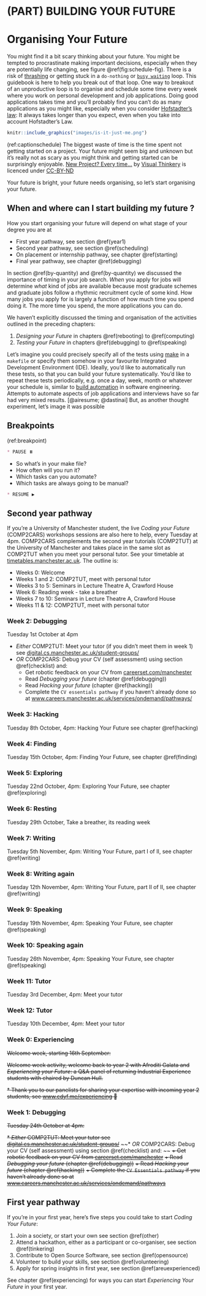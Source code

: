 # (PART) BUILDING YOUR FUTURE {-}

# Organising Your Future {#organising}
You might find it a bit scary thinking about your future. You might be tempted to procrastinate making important decisions, especially when they are potentially life changing, see figure \@ref(fig:schedule-fig). There is a risk of [thrashing](https://en.wikipedia.org/wiki/Thrashing_(computer_science)) or getting stuck in a `do-nothing` or [`busy waiting`](https://en.wikipedia.org/wiki/Busy_waiting) loop. This guidebook is here to help you break out of that loop. One way to breakout of an unproductive loop is to organise and schedule some time every week where you work on personal development and job applications. Doing good applications takes time and you'll probably find you can't do as many applications as you might like, especially when you consider [Hofstadter's law](https://en.wikipedia.org/wiki/Hofstadter%27s_law): It always takes longer than you expect, even when you take into account Hofstadter's Law.

```r
knitr::include_graphics("images/is-it-just-me.png")
```
(ref:captionschedule) The biggest waste of time is the time spent not getting started on a project. Your future might seem big and unknown but it's really not as scary as you might think and getting started can be surprisingly enjoyable. [New Project? Every time…](https://bryanmmathers.com/new-project-every-time/) by [Visual Thinkery](https://visualthinkery.com/) is licenced under [CC-BY-ND](https://creativecommons.org/licenses/by-nd/4.0/)

Your future is bright, your future needs organising, so let's start organising your future.

## When and where can I start building my future ? {#make}
How you start organising your future will depend on what stage of your degree you are at 

* First year pathway, see section \@ref(year1)
* Second year pathway, see section \@ref(scheduling) 
* On placement or internship pathway, see chapter \@ref(starting)
* Final year pathway, see chapter \@ref(debugging) 


In section \@ref(by-quantity) and \@ref(by-quantity) we discussed the importance of timing in your job search. *When* you apply for jobs will determine *what* kind of jobs are available because most graduate schemes and graduate jobs follow a rhythmic recruitment cycle of some kind. How many jobs you apply for is largely a function of how much time you spend doing it. The more time you spend, the more applications you can do.

We haven't explicitly discussed the timing and organisation of the activities outlined in the preceding chapters:

1. *Designing your Future* in chapters \@ref(rebooting) to \@ref(computing)
1. *Testing your Future* in chapters \@ref(debugging) to \@ref(speaking)

Let's imagine you could precisely specify all of the tests using [make](https://en.wikipedia.org/wiki/Make_(software)) in a `makefile` or specify them somehow in your favourite Integrated Development Environment (IDE). Ideally, you'd like to automatically run these tests, so that you can build your future systematically. You'd like to repeat these tests periodically, e.g. once a day, week, month or whatever your schedule is, similar to [build automation](https://en.wikipedia.org/wiki/Build_automation) in software engineering. Attempts to automate aspects of job applications and interviews have so far had very mixed results. [@airesume; @dastinai] But, as another thought experiment, let's image it was possible

## Breakpoints {#bp6}
(ref:breakpoint)

```md
* PAUSE ⏸️
```

* So what's in your make file? 
* How often will you run it?
* Which tasks can you automate?
* Which tasks are always going to be manual?

```md
* RESUME ▶️
```

## Second year pathway {#scheduling}

If you're a University of Manchester student, the live *Coding your Future* (COMP2CARS) workshops sessions are also here to help, every Tuesday at 4pm.  COMP2CARS complements the second year tutorials (COMP2TUT) at the University of Manchester and takes place in the same slot as COMP2TUT when you meet your personal tutor. See your timetable at [timetables.manchester.ac.uk](https://timetables.manchester.ac.uk/). The outline is:

* Weeks 0: Welcome
* Weeks 1 and 2: COMP2TUT, meet with personal tutor
* Weeks 3 to 5: Seminars in Lecture Theatre A, Crawford House
* Week 6: Reading week - take a breather
* Weeks 7 to 10: Seminars in Lecture Theatre A, Crawford House
* Weeks 11 & 12: COMP2TUT, meet with personal tutor


### Week 2: Debugging {#week2}

Tuesday 1st October at 4pm

* *Either* COMP2TUT: Meet your tutor  (if you didn't meet them in week 1)  see [digital.cs.manchester.ac.uk/student-groups/](https://digital.cs.manchester.ac.uk/student-groups/)
* *OR* COMP2CARS: Debug your CV (self assessment) using section \@ref(checklist) and: 
    + Get robotic feedback on your CV from [careerset.com/manchester](https://careerset.com/manchester)
    + Read *Debugging your future* (chapter \@ref(debugging)) 
    + Read *Hacking your future* (chapter \@ref(hacking))
    + Complete the `CV essentials pathway` if you haven't already done so at [www.careers.manchester.ac.uk/services/ondemand/pathways/](https://www.careers.manchester.ac.uk/services/ondemand/pathways/)

### Week 3: Hacking {#week3}

Tuesday 8th October, 4pm: Hacking Your Future see chapter \@ref(hacking)


### Week 4: Finding {#week4}

Tuesday 15th October, 4pm: Finding Your Future, see chapter \@ref(finding)


### Week 5: Exploring {#week5}

Tuesday 22nd October, 4pm: Exploring Your Future, see chapter \@ref(exploring)

### Week 6: Resting {#week6}


Tuesday 29th October, Take a breather, its reading week

### Week 7: Writing {#week7}


Tuesday 5th November, 4pm: Writing Your Future, part I of II, see chapter \@ref(writing)


### Week 8: Writing again {#week8}


Tuesday 12th November, 4pm: Writing Your Future, part II of II, see chapter \@ref(writing)

### Week 9: Speaking {#week9}


Tuesday 19th November, 4pm: Speaking Your Future, see chapter \@ref(speaking)


### Week 10: Speaking again {#week10}

Tuesday 26th November, 4pm: Speaking Your Future, see chapter \@ref(speaking)

### Week 11: Tutor {#week11}


Tuesday 3rd December, 4pm: Meet your tutor 

### Week 12: Tutor {#week12}


Tuesday 10th December, 4pm: Meet your tutor 

### Week 0: Experiencing {#week0}

~~Welcome week, starting 16th September:~~

~~Welcome week activity, welcome back to year 2 with Afroditi Galata and *Experiencing your Future*: a Q&A panel of returning Industrial Experience students with chaired by Duncan Hull.~~ 

~~* Thank you to our panelists for sharing your expertise with incoming year 2 students, see [www.cdyf.me/experiencing](https://www.cdyf.me/experiencing) 🙏~~

### Week 1: Debugging {#week1}

~~Tuesday 24th October at 4pm:~~ 

~~* *Either* COMP2TUT: Meet your tutor see [digital.cs.manchester.ac.uk/student-groups/](https://digital.cs.manchester.ac.uk/student-groups/)~~
~~* *OR* COMP2CARS: Debug your CV (self assessment) using section \@ref(checklist) and: ~~
    ~~+ Get robotic feedback on your CV from [careerset.com/manchester](https://careerset.com/manchester)~~
    ~~+ Read *Debugging your future* (chapter \@ref(debugging))~~ 
    ~~+ Read *Hacking your future* (chapter \@ref(hacking))~~
    ~~+ Complete the `CV Essentials pathway` if you haven't already done so at [www.careers.manchester.ac.uk/services/ondemand/pathways](https://www.careers.manchester.ac.uk/services/ondemand/pathways/)~~


## First year pathway {#year1}

If you're in your first year, here's five steps you could take to start *Coding Your Future*:  

1. Join a society, or start your own see section \@ref(other)
1. Attend a hackathon, either as a participant or co-organiser, see section \@ref(tinkering) 
1. Contribute to Open Source Software, see section \@ref(opensource)
1. Volunteer to build your skills, see section \@ref(volunteering)
1. Apply for spring insights in first year, see section \@ref(areuexperienced) 

See chapter \@ref(experiencing) for ways you can start *Experiencing Your Future* in your first year.
